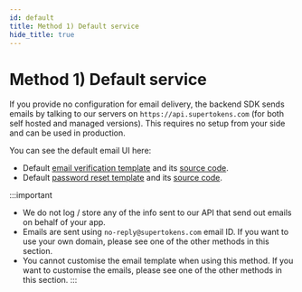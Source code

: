 ```yaml
---
id: default
title: Method 1) Default service
hide_title: true
---
```


<!-- COPY DOCS -->
<!-- ./thirdpartyemailpassword/email-delivery/default.mdx -->

# Method 1) Default service

If you provide no configuration for email delivery, the backend SDK sends emails by talking to our servers on `https://api.supertokens.com` (for both self hosted and managed versions). This requires no setup from your side and can be used in production.

You can see the default email UI here:
- Default [email verification template](../common-customizations/email-verification/email-verification-email) and its [source code](https://github.com/supertokens/email-sms-templates/blob/master/email-html/email-verification.html).
- Default [password reset template](../common-customizations/reset-password/password-reset-email) and its [source code](https://github.com/supertokens/email-sms-templates/blob/master/email-html/password-reset.html).

:::important
- We do not log / store any of the info sent to our API that send out emails on behalf of your app.
- Emails are sent using `no-reply@supertokens.com` email ID. If you want to use your own domain, please see one of the other methods in this section.
- You cannot customise the email template when using this method. If you want to customise the emails, please see one of the other methods in this section.
:::
